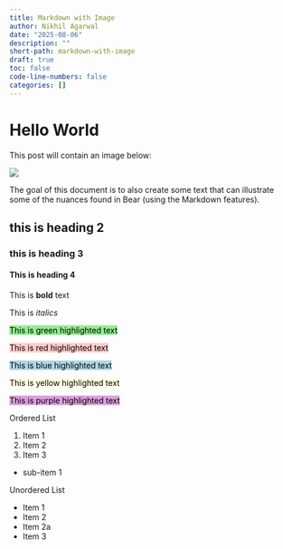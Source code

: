 ```yaml
---
title: Markdown with Image
author: Nikhil Agarwal
date: "2025-08-06"
description: ""
short-path: markdown-with-image
draft: true
toc: false
code-line-numbers: false
categories: []
---
```

# Hello World

This post will contain an image below:

![](img/mulch.jpeg)

The goal of this document is to also create some text that can illustrate some of the nuances found in Bear (using the Markdown features).

## this is heading 2

### this is heading 3

#### This is heading 4

This is **bold** text

This is *italics*

<mark style="background-color: #90EE90">This is green highlighted text</mark>

<mark style="background-color: #ffcccb">This is red highlighted text</mark>

<mark style="background-color: #add8e6">This is blue highlighted text</mark>

<mark style="background-color: #ffffe0">This is yellow highlighted text</mark>

<mark style="background-color: #dda0dd">This is purple highlighted text</mark>

Ordered List

1. Item 1
2. Item 2
3. Item 3
 - sub-item 1

Unordered List

- Item 1
- Item 2
 - Item 2a
- Item 3


